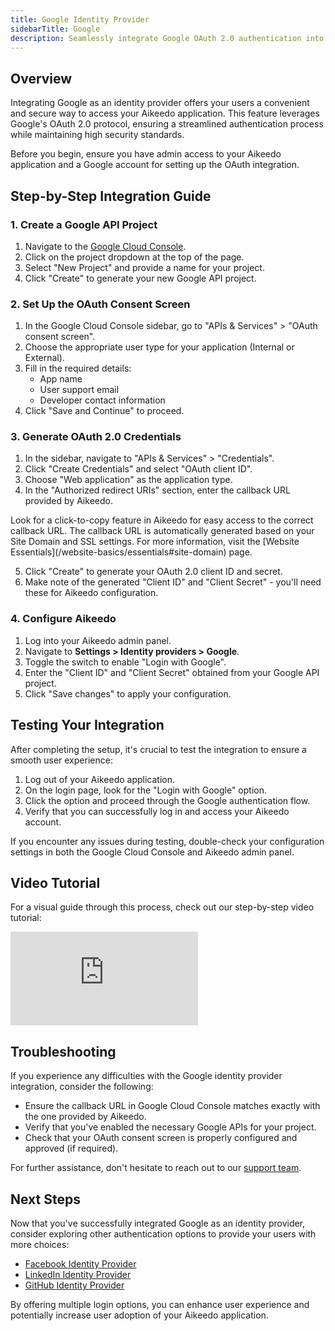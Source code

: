 ```yaml
---
title: Google Identity Provider
sidebarTitle: Google
description: Seamlessly integrate Google OAuth 2.0 authentication into your Aikeedo application, allowing users to log in with their Google accounts. This guide walks you through the setup process, from creating a Google API project to configuring Aikeedo for a smooth "Login with Google" experience.
---
```


## Overview

Integrating Google as an identity provider offers your users a convenient and secure way to access your Aikeedo application. This feature leverages Google's OAuth 2.0 protocol, ensuring a streamlined authentication process while maintaining high security standards.

<Note>
Before you begin, ensure you have admin access to your Aikeedo application and a Google account for setting up the OAuth integration.
</Note>

## Step-by-Step Integration Guide

### 1. Create a Google API Project

1. Navigate to the [Google Cloud Console](https://console.cloud.google.com/).
2. Click on the project dropdown at the top of the page.
3. Select "New Project" and provide a name for your project.
4. Click "Create" to generate your new Google API project.

### 2. Set Up the OAuth Consent Screen

1. In the Google Cloud Console sidebar, go to "APIs & Services" > "OAuth consent screen".
2. Choose the appropriate user type for your application (Internal or External).
3. Fill in the required details:
   - App name
   - User support email
   - Developer contact information
4. Click "Save and Continue" to proceed.

### 3. Generate OAuth 2.0 Credentials

1. In the sidebar, navigate to "APIs & Services" > "Credentials".
2. Click "Create Credentials" and select "OAuth client ID".
3. Choose "Web application" as the application type.
4. In the "Authorized redirect URIs" section, enter the callback URL provided by Aikeedo.

<Tip>
Look for a click-to-copy feature in Aikeedo for easy access to the correct callback URL.
</Tip>

<Warning>
The callback URL is automatically generated based on your Site Domain and SSL settings. For more information, visit the [Website Essentials](/website-basics/essentials#site-domain) page.
</Warning>

5. Click "Create" to generate your OAuth 2.0 client ID and secret.
6. Make note of the generated "Client ID" and "Client Secret" - you'll need these for Aikeedo configuration.

### 4. Configure Aikeedo

1. Log into your Aikeedo admin panel.
2. Navigate to **Settings > Identity providers > Google**.
3. Toggle the switch to enable "Login with Google".
4. Enter the "Client ID" and "Client Secret" obtained from your Google API project.
5. Click "Save changes" to apply your configuration.

## Testing Your Integration

After completing the setup, it's crucial to test the integration to ensure a smooth user experience:

1. Log out of your Aikeedo application.
2. On the login page, look for the "Login with Google" option.
3. Click the option and proceed through the Google authentication flow.
4. Verify that you can successfully log in and access your Aikeedo account.

<Note>
If you encounter any issues during testing, double-check your configuration settings in both the Google Cloud Console and Aikeedo admin panel.
</Note>

## Video Tutorial

For a visual guide through this process, check out our step-by-step video tutorial:

<iframe
  className="w-full aspect-video"
  src="https://www.youtube.com/embed/7wzN-Vr-Hfw"
  title="YouTube video player"
  frameborder="0"
  allow="accelerometer; autoplay; clipboard-write; encrypted-media; gyroscope; picture-in-picture"
  allowfullscreen
></iframe>

## Troubleshooting

If you experience any difficulties with the Google identity provider integration, consider the following:

- Ensure the callback URL in Google Cloud Console matches exactly with the one provided by Aikeedo.
- Verify that you've enabled the necessary Google APIs for your project.
- Check that your OAuth consent screen is properly configured and approved (if required).

For further assistance, don't hesitate to reach out to our [support team](/get-started/introduction#support).

## Next Steps

Now that you've successfully integrated Google as an identity provider, consider exploring other authentication options to provide your users with more choices:

- [Facebook Identity Provider](/authentication/identity-providers/facebook)
- [LinkedIn Identity Provider](/authentication/identity-providers/linkedin)
- [GitHub Identity Provider](/authentication/identity-providers/github)

By offering multiple login options, you can enhance user experience and potentially increase user adoption of your Aikeedo application.